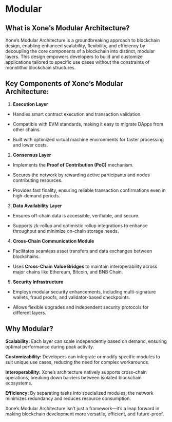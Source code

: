 # Modular

## What is Xone’s Modular Architecture?

Xone’s Modular Architecture is a groundbreaking approach to blockchain design, enabling enhanced scalability, flexibility, and efficiency by decoupling the core components of a blockchain into distinct, modular layers. This design empowers developers to build and customize applications tailored to specific use cases without the constraints of monolithic blockchain structures.

## Key Components of Xone’s Modular Architecture:

1. **Execution Layer**

- Handles smart contract execution and transaction validation.

- Compatible with EVM standards, making it easy to migrate DApps from other chains.

- Built with optimized virtual machine environments for faster processing and lower costs.

2. **Consensus Layer**

- Implements the **Proof of Contribution (PoC)** mechanism.

- Secures the network by rewarding active participants and nodes contributing resources.

- Provides fast finality, ensuring reliable transaction confirmations even in high-demand periods.

3. **Data Availability Layer**

- Ensures off-chain data is accessible, verifiable, and secure.

- Supports zk-rollup and optimistic rollup integrations to enhance throughput and minimize on-chain storage needs.

4. **Cross-Chain Communication Module**

- Facilitates seamless asset transfers and data exchanges between blockchains.

- Uses **Cross-Chain Value Bridges** to maintain interoperability across major chains like Ethereum, Bitcoin, and BNB Chain.

5. **Security Infrastructure**

- Employs modular security enhancements, including multi-signature wallets, fraud proofs, and validator-based checkpoints.

- Allows flexible upgrades and independent security protocols for different layers.

## Why Modular?

**Scalability:** Each layer can scale independently based on demand, ensuring optimal performance during peak activity.

**Customizability:** Developers can integrate or modify specific modules to suit unique use cases, reducing the need for complex workarounds.

**Interoperability:** Xone’s architecture natively supports cross-chain operations, breaking down barriers between isolated blockchain ecosystems.

**Efficiency:** By separating tasks into specialized modules, the network minimizes redundancy and reduces resource consumption.

Xone’s Modular Architecture isn’t just a framework—it’s a leap forward in making blockchain development more versatile, efficient, and future-proof.
